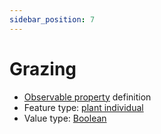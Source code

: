 ```yaml
---
sidebar_position: 7
---
```



# Grazing

- [Observable property](/viewers/dawe-vocabs?uri=https://linked.data.gov.au/def/nrm/cd905dda-06df-4f0e-85eb-b50f9ed2af91) definition
- Feature type: [plant individual](http://linked.data.gov.au/def/tern-cv/60d7edf8-98c6-43e9-841c-e176c334d270)
- Value type: [Boolean](https://w3id.org/tern/ontologies/tern/Boolean)

<Example
  protocolModule="condition"
  observableProperty="https://linked.data.gov.au/def/nrm/cd905dda-06df-4f0e-85eb-b50f9ed2af91"
/>
